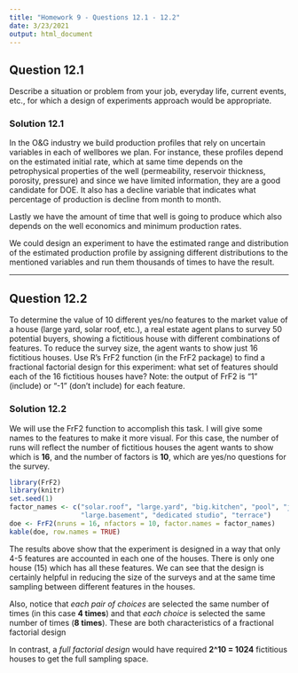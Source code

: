```yaml
---
title: "Homework 9 - Questions 12.1 - 12.2"
date: 3/23/2021
output: html_document
---
```


## Question 12.1
Describe a situation or problem from your job, everyday life, current events, etc., for which a design of experiments
approach would be appropriate.

### Solution 12.1
In the O&G industry we build production profiles that rely on uncertain variables in each of wellbores we plan.
For instance, these profiles depend on the estimated initial rate, which at same time depends on the petrophysical
properties of the well (permeability, reservoir thickness, porosity, pressure) and since we have limited information,
they are a good candidate for DOE. It also has a decline variable that indicates what percentage of production is
decline from month to month.

Lastly we have the amount of time that well is going to produce which also depends on the well economics and minimum
production rates.

We could design an experiment to have the estimated range and distribution of the estimated production profile by
assigning different distributions to the mentioned variables and run them thousands of times to have the result.

---

## Question 12.2
To determine the value of 10 different yes/no features to the market value of a house (large yard, solar roof, etc.), a
real estate agent plans to survey 50 potential buyers, showing a fictitious house with different combinations of
features.  To reduce the survey size, the agent wants to show just 16 fictitious houses. Use R’s FrF2 function
(in the FrF2 package) to find a fractional factorial design for this experiment: what set of features should each of
the 16 fictitious houses have?  Note: the output of FrF2 is “1” (include) or  “-1” (don’t include) for each feature.

### Solution 12.2
We will use the FrF2 function to accomplish this task. I will give some names to the features to make it more visual.
For this case, the number of runs will reflect the number of fictitious houses the agent wants to show which is **16**,
and the number of factors is **10**, which are yes/no questions for the survey.

```r
library(FrF2)
library(knitr)
set.seed(1)
factor_names <- c("solar.roof", "large.yard", "big.kitchen", "pool", "jacuzzy", "safe.neighborhood", "bbq",
                  "large.basement", "dedicated studio", "terrace")
doe <- FrF2(nruns = 16, nfactors = 10, factor.names = factor_names)
kable(doe, row.names = TRUE)
```
The results above show that the experiment is designed in a way that only 4-5 features are accounted in each one of the houses.
There is only one house (15) which has all these features. We can see that the design is certainly helpful in reducing
the size of the surveys and at the same time sampling between different features in the houses.

Also, notice that *each pair of choices* are selected the same number of times (in this case **4 times**) and that *each choice*
is selected the same number of times (**8 times**). These are both characteristics of a fractional factorial design

In contrast, a *full factorial design* would have required **2^10 = 1024** fictitious houses to get the full sampling space.
